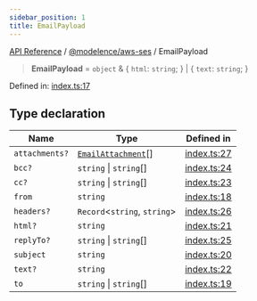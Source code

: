 ```yaml
---
sidebar_position: 1
title: EmailPayload
---
```


[API Reference](/api-reference/@modelence/aws-ses/type-aliases/../../../index) / [@modelence/aws-ses](/api-reference/@modelence/aws-ses/type-aliases/../index) / EmailPayload

> **EmailPayload** = `object` & \{ `html`: `string`; \} \| \{ `text`: `string`; \}

Defined in: [index.ts:17](https://github.com/modelence/modelence/blob/512ee88fe572f77aea1b2e49a9ab94a9ef5e3c14/packages/aws-ses/src/index.ts#L17)

## Type declaration

| Name | Type | Defined in |
| ------ | ------ | ------ |
| `attachments?` | [`EmailAttachment`](/api-reference/@modelence/aws-ses/type-aliases/EmailAttachment)[] | [index.ts:27](https://github.com/modelence/modelence/blob/512ee88fe572f77aea1b2e49a9ab94a9ef5e3c14/packages/aws-ses/src/index.ts#L27) |
| `bcc?` | `string` \| `string`[] | [index.ts:24](https://github.com/modelence/modelence/blob/512ee88fe572f77aea1b2e49a9ab94a9ef5e3c14/packages/aws-ses/src/index.ts#L24) |
| `cc?` | `string` \| `string`[] | [index.ts:23](https://github.com/modelence/modelence/blob/512ee88fe572f77aea1b2e49a9ab94a9ef5e3c14/packages/aws-ses/src/index.ts#L23) |
| `from` | `string` | [index.ts:18](https://github.com/modelence/modelence/blob/512ee88fe572f77aea1b2e49a9ab94a9ef5e3c14/packages/aws-ses/src/index.ts#L18) |
| `headers?` | `Record`\<`string`, `string`\> | [index.ts:26](https://github.com/modelence/modelence/blob/512ee88fe572f77aea1b2e49a9ab94a9ef5e3c14/packages/aws-ses/src/index.ts#L26) |
| `html?` | `string` | [index.ts:21](https://github.com/modelence/modelence/blob/512ee88fe572f77aea1b2e49a9ab94a9ef5e3c14/packages/aws-ses/src/index.ts#L21) |
| `replyTo?` | `string` \| `string`[] | [index.ts:25](https://github.com/modelence/modelence/blob/512ee88fe572f77aea1b2e49a9ab94a9ef5e3c14/packages/aws-ses/src/index.ts#L25) |
| `subject` | `string` | [index.ts:20](https://github.com/modelence/modelence/blob/512ee88fe572f77aea1b2e49a9ab94a9ef5e3c14/packages/aws-ses/src/index.ts#L20) |
| `text?` | `string` | [index.ts:22](https://github.com/modelence/modelence/blob/512ee88fe572f77aea1b2e49a9ab94a9ef5e3c14/packages/aws-ses/src/index.ts#L22) |
| `to` | `string` \| `string`[] | [index.ts:19](https://github.com/modelence/modelence/blob/512ee88fe572f77aea1b2e49a9ab94a9ef5e3c14/packages/aws-ses/src/index.ts#L19) |
